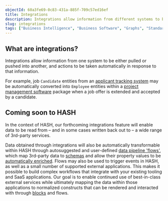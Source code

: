 ```yaml
---
objectId: 60a3fe69-0c83-431a-885f-709c57ed16ef
title: Integrations
description: Integrations allow information from different systems to be brought together, and actions coordinated across them.
slug: integrations
tags: ["Business Intelligence", "Business Software", "Graphs", "Standards"]
---
```


## What are integrations?

Integrations allow information from one system to be either pulled or pushed into another, and actions to be taken automatically in response to that information.

For example, job `Candidate` entities from an [applicant tracking system](https://hash.ai/glossary/ats) may be automatically converted into `Employee` entities within a [project management software](https://hash.ai/glossary/project-management-software) package when a job offer is extended and accepted by a candidate.

## Coming soon to HASH

In the context of HASH, our forthcoming integrations feature will enable data to be read from – and in some cases written back out to – a wide range of 3rd-party services.

Data obtained through integrations will also be automatically transformable within HASH through autosuggested and user-defined [data pipeline 'flows'](https://hash.ai/glossary/data-pipelines), which map 3rd-party data to [schemas](https://hash.ai/glossary/schemas) and allow their property values to be [automatically enriched](https://hash.ai/glossary/values#automated-enrichment). Flows may also be used to trigger events in HASH, as well as a small number of supported external applications. This makes it possible to build complex workflows that integrate with your existing tooling and SaaS applications. Our goal is to enable continued use of best-in-class external services while ultimately mapping the data within those applications to normalized constructs that can be rendered and interacted with through [blocks](https://hash.ai/glossary/blocks) and flows.
